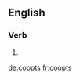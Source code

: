 ==English==

===Verb===
{{head|en}}

# {{en-third-person singular of|coopt}}

[[de:coopts]]
[[fr:coopts]]